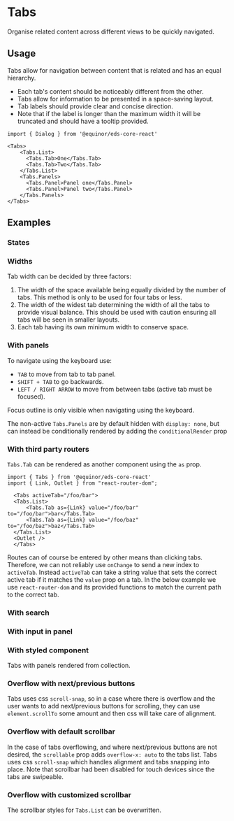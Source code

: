 
<Meta of={ComponentStories} />

# Tabs

Organise related content across different views to be quickly navigated.

<Links 
    ariaUrl="https://www.w3.org/WAI/ARIA/apg/patterns/tabpanel/"
    figmaUrl="https://www.figma.com/file/0bGXR2sCwMVSDNyyzu5BXrO5/UI%E2%80%94User-Interface?node-id=17417%3A0"
    documentationUrl="https://eds.equinor.com/0b0c666ab/p/50d3be-tabs/b/94939a"
    sourceUrl="https://github.com/equinor/design-system/blob/develop/packages/eds-core-react/src/components/Tabs/Tabs.tsx"
    npmUrl="https://www.npmjs.com/package/@equinor/eds-core-react"
/>

<Primary />
<Controls />

## Usage

Tabs allow for navigation between content that is related and has an equal hierarchy.

<ul>
    <li>Each tab's content should be noticeably different from the other.</li>
    <li>Tabs allow for information to be presented in a space-saving layout.</li>
    <li>Tab labels should provide clear and concise direction.</li>
    <li>Note that if the label is longer than the maximum width it will be truncated and should have a tooltip provided.</li>
</ul>

```tsx
import { Dialog } from '@equinor/eds-core-react'

<Tabs>
    <Tabs.List>
      <Tabs.Tab>One</Tabs.Tab>
      <Tabs.Tab>Two</Tabs.Tab>
    </Tabs.List>
    <Tabs.Panels>
      <Tabs.Panel>Panel one</Tabs.Panel>
      <Tabs.Panel>Panel two</Tabs.Panel>
    </Tabs.Panels>
</Tabs>

```

## Examples

### States

<Canvas of={ComponentStories.States} />

### Widths

Tab width can be decided by three factors:
<ol>
    <li>The width of the space available being equally divided by the number of tabs. This method is only to be used for four tabs or less.</li>
    <li>The width of the widest tab determining the width of all the tabs to provide visual balance. 
        This should be used with caution ensuring all tabs will be seen in smaller layouts.</li>
    <li>Each tab having its own minimum width to conserve space.</li>
</ol>

<Canvas of={ComponentStories.Widths} />

### With panels

To navigate using the keyboard use:
<ul>
    <li><code>TAB</code> to move from tab to tab panel.</li>
    <li><code>SHIFT + TAB</code> to go backwards.</li>
    <li><code>LEFT / RIGHT ARROW</code> to move from between tabs (active tab must be focused).</li>
</ul>

Focus outline is only visible when navigating using the keyboard.

The non-active `Tabs.Panels` are by default hidden with `display: none`, but can instead be conditionally rendered by adding the `conditionalRender` prop

<Canvas of={ComponentStories.WithPanels} />

### With third party routers
`Tabs.Tab` can be rendered as another component using the `as` prop.
```tsx
import { Tabs } from '@equinor/eds-core-react'
import { Link, Outlet } from "react-router-dom";

  <Tabs activeTab="/foo/bar">
  <Tabs.List>
      <Tabs.Tab as={Link} value="/foo/bar" to="/foo/bar">bar</Tabs.Tab>
      <Tabs.Tab as={Link} value="/foo/baz" to="/foo/baz">baz</Tabs.Tab>
  </Tabs.List>
  <Outlet />
  </Tabs>
```
Routes can of course be entered by other means than clicking tabs. Therefore, we can not reliably use `onChange` to send a new index to `activeTab`. Instead `activeTab` can take a string value that sets the correct active tab if it matches the `value` prop on a tab. In the below example we use `react-router-dom` and its provided functions to match the current path to the correct tab.
<Canvas of={ComponentStories.Router} />

### With search

<Canvas of={ComponentStories.WithSearch} />

### With input in panel

<Canvas of={ComponentStories.WithInputInPanel} />

### With styled component

Tabs with panels rendered from collection.

<Canvas of={ComponentStories.WithStyledComponent} />

### Overflow with next/previous buttons

Tabs uses css `scroll-snap`, so in a case where there is overflow and the user wants to add next/previous buttons for scrolling, 
they can use `element.scrollTo` some amount and then css will take care of alignment.

<Canvas of={ComponentStories.Overflow} />

### Overflow with default scrollbar

In the case of tabs overflowing, and where next/previous buttons are not desired, the `scrollable` prop adds `overflow-x: auto` to the tabs list. 
Tabs uses css `scroll-snap` which handles alignment and tabs snapping into place. 
Note that scrollbar had been disabled for touch devices since the tabs are swipeable.

<Canvas of={ComponentStories.OverflowScroll} />

### Overflow with customized scrollbar

The scrollbar styles for `Tabs.List` can be overwritten.

<Canvas of={ComponentStories.OverflowScrollStyled} />

